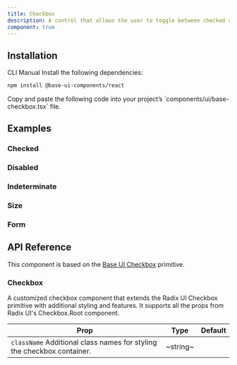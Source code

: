 ```yaml
---
title: Checkbox
description: A control that allows the user to toggle between checked and not checked.
component: true
---
```


<ExamplePreview path="base-checkbox/default" />

## Installation

<Tabs defaultValue="cli">

<TabsList>
  <TabsTrigger value="cli">CLI</TabsTrigger>
  <TabsTrigger value="manual">Manual</TabsTrigger>
</TabsList>

<TabsContent value="cli">
  <CliCommands name="checkbox" />
</TabsContent>

<TabsContent value="manual">    
<Steps>

<Step>
Install the following dependencies:

```bash
npm install @base-ui-components/react
```

</Step>

<Step>
Copy and paste the following code into your project’s `components/ui/base-checkbox.tsx` file.

<ComponentPreview name="base-checkbox" />

</Step>

</Steps>

</TabsContent>

</Tabs>

## Examples

### Checked

<ExamplePreview path="base-checkbox/checked" />

### Disabled

<ExamplePreview path="base-checkbox/disabled" />

### Indeterminate

<ExamplePreview path="base-checkbox/indeterminate" />

### Size

<ExamplePreview path="base-checkbox/size" />

### Form

<ExamplePreview path="base-checkbox/form" />

## API Reference

This component is based on the [Base UI Checkbox](https://base-ui.com/react/components/checkbox) primitive.

### Checkbox

A customized checkbox component that extends the Radix UI Checkbox primitive with additional styling and features. It supports all the props from Radix UI's Checkbox.Root component.

| **Prop**                                                                                          | **Type** | **Default** |
| ------------------------------------------------------------------------------------------------- | -------- | ----------- |
| `className` <PopoverInfo>Additional class names for styling the checkbox container.</PopoverInfo> | ~string~ | <Na/>       |
